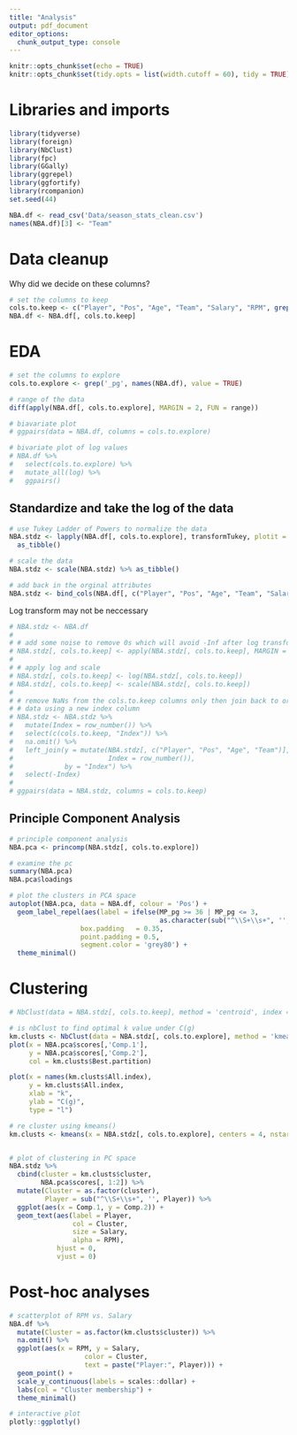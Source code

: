 ```yaml
---
title: "Analysis"
output: pdf_document
editor_options: 
  chunk_output_type: console
---
```


```r
knitr::opts_chunk$set(echo = TRUE)
knitr::opts_chunk$set(tidy.opts = list(width.cutoff = 60), tidy = TRUE)
```

# Libraries and imports
```r
library(tidyverse)
library(foreign)
library(NbClust)
library(fpc)
library(GGally)
library(ggrepel)
library(ggfortify)
library(rcompanion)
set.seed(44)

NBA.df <- read_csv('Data/season_stats_clean.csv')
names(NBA.df)[3] <- "Team"

```


# Data cleanup
Why did we decide on these columns?

```r
# set the columns to keep
cols.to.keep <- c("Player", "Pos", "Age", "Team", "Salary", "RPM", grep('_pg', names(NBA.df), value = TRUE))
NBA.df <- NBA.df[, cols.to.keep]
```

# EDA

```r
# set the columns to explore
cols.to.explore <- grep('_pg', names(NBA.df), value = TRUE)

# range of the data
diff(apply(NBA.df[, cols.to.explore], MARGIN = 2, FUN = range))

# biavariate plot
# ggpairs(data = NBA.df, columns = cols.to.explore)

# bivariate plot of log values
# NBA.df %>% 
#   select(cols.to.explore) %>% 
#   mutate_all(log) %>% 
#   ggpairs()
```

## Standardize and take the log of the data

```r
# use Tukey Ladder of Powers to normalize the data
NBA.stdz <- lapply(NBA.df[, cols.to.explore], transformTukey, plotit = FALSE, quiet = TRUE) %>% 
  as_tibble()

# scale the data
NBA.stdz <- scale(NBA.stdz) %>% as_tibble()

# add back in the orginal attributes
NBA.stdz <- bind_cols(NBA.df[, c("Player", "Pos", "Age", "Team", "Salary", "RPM")], NBA.stdz)

```


Log transform may not be neccessary
```r
# NBA.stdz <- NBA.df
# 
# # add some noise to remove 0s which will avoid -Inf after log transformation
# NBA.stdz[, cols.to.keep] <- apply(NBA.stdz[, cols.to.keep], MARGIN = 2, jitter, amount = 0.001)
# 
# # apply log and scale
# NBA.stdz[, cols.to.keep] <- log(NBA.stdz[, cols.to.keep])
# NBA.stdz[, cols.to.keep] <- scale(NBA.stdz[, cols.to.keep])
# 
# # remove NaNs from the cols.to.keep columns only then join back to original
# # data using a new index column
# NBA.stdz <- NBA.stdz %>% 
#   mutate(Index = row_number()) %>% 
#   select(c(cols.to.keep, "Index")) %>% 
#   na.omit() %>% 
#   left_join(y = mutate(NBA.stdz[, c("Player", "Pos", "Age", "Team")],
#                        Index = row_number()),
#             by = "Index") %>% 
#   select(-Index)
# 
# ggpairs(data = NBA.stdz, columns = cols.to.keep)
```

## Principle Component Analysis
```r
# principle component analysis
NBA.pca <- princomp(NBA.stdz[, cols.to.explore])

# examine the pc
summary(NBA.pca)
NBA.pca$loadings

# plot the clusters in PCA space
autoplot(NBA.pca, data = NBA.df, colour = 'Pos') + 
  geom_label_repel(aes(label = ifelse(MP_pg >= 36 | MP_pg <= 3, 
                                      as.character(sub("^\\S+\\s+", '', Player)), '' )),
                  box.padding   = 0.35, 
                  point.padding = 0.5,
                  segment.color = 'grey80') +
  theme_minimal()

```


# Clustering
```r
# NbClust(data = NBA.stdz[, cols.to.keep], method = 'centroid', index = 'ch')

# is nbClust to find optimal k value under C(g)
km.clusts <- NbClust(data = NBA.stdz[, cols.to.explore], method = 'kmeans', index = 'ch')
plot(x = NBA.pca$scores[,'Comp.1'],
     y = NBA.pca$scores[,'Comp.2'],
     col = km.clusts$Best.partition)

plot(x = names(km.clusts$All.index),
     y = km.clusts$All.index,
     xlab = "k",
     ylab = "C(g)",
     type = "l")

# re cluster using kmeans()
km.clusts <- kmeans(x = NBA.stdz[, cols.to.explore], centers = 4, nstart = 100)


# plot of clustering in PC space
NBA.stdz %>% 
  cbind(cluster = km.clusts$cluster,
        NBA.pca$scores[, 1:2]) %>% 
  mutate(Cluster = as.factor(cluster),
         Player = sub("^\\S+\\s+", '', Player)) %>% 
  ggplot(aes(x = Comp.1, y = Comp.2)) +
  geom_text(aes(label = Player,
                col = Cluster,
                size = Salary,
                alpha = RPM),
            hjust = 0,
            vjust = 0)

```

# Post-hoc analyses

```r
# scatterplot of RPM vs. Salary
NBA.df %>% 
  mutate(Cluster = as.factor(km.clusts$cluster)) %>% 
  na.omit() %>% 
  ggplot(aes(x = RPM, y = Salary,
                   color = Cluster,
                   text = paste("Player:", Player))) +
  geom_point() +
  scale_y_continuous(labels = scales::dollar) +
  labs(col = "Cluster membership") +
  theme_minimal()

# interactive plot
plotly::ggplotly()

```


